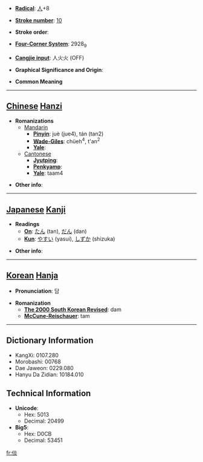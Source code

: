 * '''[[Wiktionary:Chinese radical index| Radical]]''': [[Wiktionary:Chinese radical index 人|人]]+8

* '''[[Wiktionary:Chinese total strokes index|Stroke number]]''': [[Wiktionary:Chinese total strokes index 10|10]]

* '''Stroke order''': 

* '''[[Wiktionary:Chinese four corner index|Four-Corner System]]''': 2928<sub>9</sub>

* '''[[Wiktionary:Chinese Cangjie index|Cangjie input]]''': 人火火 (OFF)

* '''Graphical Significance and Origin''': 

* '''Common Meaning'''

----

== [[Chinese]] [[Hanzi]] ==

* '''Romanizations'''
** [[Mandarin]]
*** '''[[Pinyin]]''': juè (jue4), tán (tan2)
*** '''[[Wade-Giles]]''': chüeh<sup>4</sup>, t'an<sup>2</sup>
*** '''[[Yale]]''': 
**[[Cantonese]]
***'''[[Jyutping]]''':
***'''[[Penkyamp]]''': 
***'''[[Yale]]''': taam4

* '''Other info''': 

----

== [[Japanese]] [[Kanji]] ==

* '''Readings'''
** '''[[On]]''': [[たん]] (tan), [[だん]] (dan)
** '''[[Kun]]''': [[やすい]] (yasui), [[しずか]] (shizuka)

* '''Other info''':  

----

== [[Korean]] [[Hanja]] ==

* '''Pronunciation''': 담

* '''Romanization'''
** '''[[The 2000 South Korean Revised Romanization|The 2000 South Korean Revised]]''': dam
** '''[[McCune-Reischauer]]''': tam

----

== Dictionary Information ==

* KangXi: 0107.280
* Morobashi: 00768
* Dae Jaweon: 0229.080
* Hanyu Da Zidian: 10184.010

== Technical Information ==

* '''Unicode''':
** Hex: 5013
** Decimal: 20499
* '''Big5''':
** Hex: D0CB
** Decimal: 53451

[[fr:倓]]